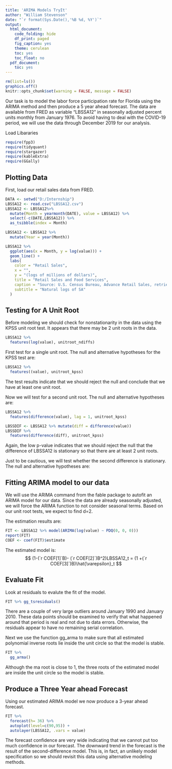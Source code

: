 ```yaml
---
title: 'ARIMA Models TryIt'
author: "William Stevenson"
date: "`r format(Sys.Date(),'%B %d, %Y')`"
output:
  html_document:
    code_folding: hide
    df_print: paged
    fig_caption: yes
    theme: cerulean
    toc: yes
    toc_float: no
  pdf_document:
    toc: yes
---
```


```r
rm(list=ls())
graphics.off()
knitr::opts_chunk$set(warning = FALSE, message = FALSE)
```
Our task is to model the labor force participation rate for Florida using the ARIMA method and then produce a 5 year ahead forecast. The data are available from FRED as variable “LBSSA12” in seasonally adjusted percent units monthly from January 1976. To avoid having to deal with the COVID-19 period, we will use the data through December 2019 for our analysis.

Load Libararies
```r
require(fpp3)
require(tidyquant)
require(stargazer)
require(kableExtra)
require(GGally)
```

## Plotting Data

First, load our retail sales data from FRED.
```r
DATA <- setwd("D:/Internship")
LBSSA12 <- read.csv("LBSSA12.csv")
LBSSA12 <- LBSSA12%>% 
  mutate(Month = yearmonth(DATE), value = LBSSA12) %>% 
  select(-c(DATE,LBSSA12)) %>% 
  as_tsibble(index = Month)

LBSSA12 <- LBSSA12 %>% 
  mutate(Year = year(Month))
```

```r
LBSSA12 %>% 
  ggplot(aes(x = Month, y = log(value))) +
  geom_line() +
  labs(
    color = "Retail Sales",
    x = "",
    y = "(logs of millions of dollars)",
    title = "Retail Sales and Food Services",
    caption = "Source: U.S. Census Bureau, Advance Retail Sales, retrieved from FRED, Federal Reserve Bank of St. Louis.",
    subtitle = "Natural logs of SA"
  ) 

```


## Testing for A Unit Root

Before modeling we should check for nonstationarity in the data using the KPSS unit root test. It appears that there may be 2 unit roots in the data.
```r
LBSSA12 %>% 
  features(log(value), unitroot_ndiffs)
```


First test for a single unit root. The null and alternative hypotheses for the KPSS test are:
 \begin{align*}
 H_o : y_t  \text{is stationary vs.} H_a : y_t \text{is nonstationary} 
 \end{align*}
 
```r
LBSSA12 %>% 
  features((value), unitroot_kpss)
```
The test results indicate that we should reject the null and conclude that we have at least one unit root.

Now we will test for a second unit root. The null and alternative hypotheses are:
\begin{align*}
H_o : (1-B)y_t  \text{is stationary vs.} H_a : (1-B)y_t  \text{is nonstationary}
\end{align*}

```r
LBSSA12 %>% 
  features(difference(value), lag = 1, unitroot_kpss)
```

```r
LBSSDIF <- LBSSA12 %>% mutate(diff = difference(value))
LBSSDIF %>% 
  features(difference(diff), unitroot_kpss)
```




Again, the low p-value indicates that we should reject the null that the difference of LBSSA12 is stationary so that there are at least 2 unit roots.

Just to be cautious, we will test whether the second difference is stationary. The null and alternative hypotheses are:
\begin{align*}
H_o : (1-B)^2y_t \text{is stationary vs.} H_a : (1-B)^2y_t \text{is nonstationary}
\end{align*}

## Fitting ARIMA model to our data
We will use the ARIMA command from the fable package to autofit an ARIMA model for our data. Since the data are already seasonally adjusted, we will force the ARIMA function to not consider seasonal terms. Based on our unit root tests, we expect to find d=2.

The estimation results are:
```r
FIT <- LBSSA12 %>% model(ARIMA(log(value) ~ PDQ(0, 0, 0)))
report(FIT)
COEF <- coef(FIT)$estimate
```
The estimated model is: 
$$
(1-(`r COEF[1]`B)- (`r COEF[2]`)B^2)LBSSA12_t = (1 +(`r COEF[3]`)B)\hat{\varepsilon}_t 
$$

## Evaluate Fit
Look at residuals to evalute the fit of the model.
```r
FIT %>% gg_tsresiduals()
```



There are a couple of very large outliers around January 1990 and January 2010. These data points should be examined to verify that what happened around that period is real and not due to data errors. Otherwise, the residuals appear to have no remaining serial correlation.

Next we use the function gg_arma to make sure that all estimated polynomial inverse roots lie inside the unit circle so that the model is stable.


```r
FIT %>% 
  gg_arma()
```




Although the ma root is close to 1, the three roots of the estimated model are inside the unit circle so the model is stable.

## Produce a Three Year ahead Forecast

Using our estimated ARIMA model we now produce a 3-year ahead forecast.

```r
FIT %>% 
  forecast(h= 36) %>% 
  autoplot(level=c(90,95)) +
  autolayer(LBSSA12, .vars = value)
```



The forecast confidence are very wide indicating that we cannot put too much confidence in our forecast. The downward trend in the forecast is the result of the second-difference model. This is, in fact, an unlikely model specification so we should revisit this data using alternative modeling methods.











